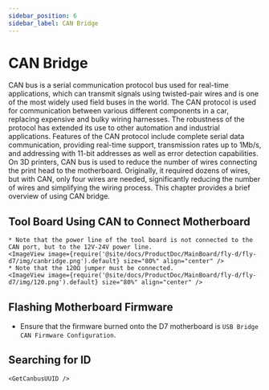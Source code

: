 ```yaml
---
sidebar_position: 6
sidebar_label: CAN Bridge
---
```






# CAN Bridge

CAN bus is a serial communication protocol bus used for real-time applications, which can transmit signals using twisted-pair wires and is one of the most widely used field buses in the world. The CAN protocol is used for communication between various different components in a car, replacing expensive and bulky wiring harnesses. The robustness of the protocol has extended its use to other automation and industrial applications. Features of the CAN protocol include complete serial data communication, providing real-time support, transmission rates up to 1Mb/s, and addressing with 11-bit addresses as well as error detection capabilities.
On 3D printers, CAN bus is used to reduce the number of wires connecting the print head to the motherboard. Originally, it required dozens of wires, but with CAN, only four wires are needed, significantly reducing the number of wires and simplifying the wiring process.
This chapter provides a brief overview of using CAN bridge.

## Tool Board Using CAN to Connect Motherboard

    * Note that the power line of the tool board is not connected to the CAN port, but to the 12V-24V power line.
    <ImageView image={require('@site/docs/ProductDoc/MainBoard/fly-d/fly-d7/img/canbridge.png').default} size="80%" align="center" />
    * Note that the 120Ω jumper must be connected.
    <ImageView image={require('@site/docs/ProductDoc/MainBoard/fly-d/fly-d7/img/120.png').default} size="80%" align="center" />

## Flashing Motherboard Firmware

* Ensure that the firmware burned onto the D7 motherboard is `USB Bridge CAN Firmware Configuration`.

## Searching for ID

    <GetCanbusUUID />